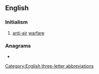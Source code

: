{{also|aaw-}}
==English==

===Initialism===
{{en-initialism}}

# {{lb|en|military}} [[anti-air]] [[warfare]]

===Anagrams===
* {{anagrams|en|waa}}

[[Category:English three-letter abbreviations]]